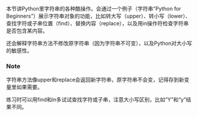 本节讲Python里字符串的各种酷操作。会通过一个例子（字符串“Python for Beginners”）展示字符串对象的功能，比如转大写（upper）、转小写（lower）、查找字符或子串位置（find）、替换内容（replace），以及用in操作符检查字符串是否包含某内容。

还会解释字符串方法不修改原字符串（因为字符串不可变），以及Python对大小写的敏感性。

### Note
字符串方法像upper和replace会返回新字符串，原字符串不会变，记得存到新变量里如果需要。

练习时可以用find和in多试试查找字符或子串，注意大小写区别，比如“Y”和“y”结果不同。

